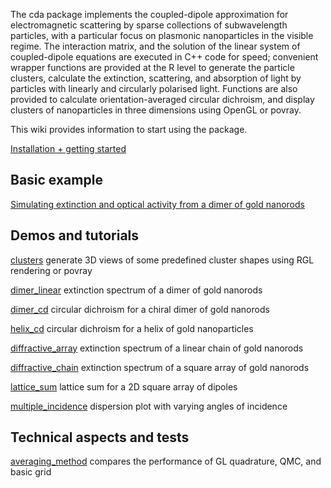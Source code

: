 The cda package implements the coupled-dipole approximation for electromagnetic scattering by sparse collections of subwavelength particles, with a particular focus on plasmonic nanoparticles in the visible regime. The interaction matrix, and the solution of the linear system of coupled-dipole equations are executed in C++ code for speed; convenient wrapper functions are provided at the R level to generate the particle clusters, calculate the extinction, scattering, and absorption of light by particles with linearly and circularly polarised light. Functions are also provided to calculate orientation-averaged circular dichroism, and display clusters of nanoparticles in three dimensions using OpenGL or povray.

This wiki provides information to start using the package.

[Installation + getting started](wiki/Installation)

## Basic example

[Simulating extinction and optical activity from a dimer of gold nanorods](wiki/basic)

## Demos and tutorials

[clusters](wiki/clusters) generate 3D views of some predefined cluster shapes using RGL rendering or povray

[dimer_linear](wiki/dimer_linear) extinction spectrum of a dimer of gold nanorods

[dimer_cd](wiki/dimer_cd) circular dichroism for a chiral dimer of gold nanorods

[helix_cd](wiki/helix_cd) circular dichroism for a helix of gold nanoparticles

[diffractive_array](wiki/diffractive_chain) extinction spectrum of a linear chain of gold nanorods

[diffractive_chain](wiki/diffractive_array) extinction spectrum of a square array of gold nanorods

[lattice_sum](wiki/lattice_sum) lattice sum for a 2D square array of dipoles

[multiple_incidence](wiki/multiple_incidence) dispersion plot with varying angles of incidence

## Technical aspects and tests

[averaging_method](wiki/averaging_method) compares the performance of GL quadrature, QMC, and basic grid
